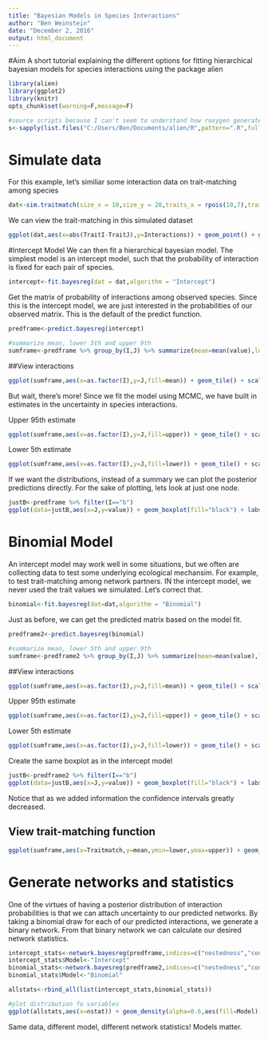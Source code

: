 ```yaml
---
title: "Bayesian Models in Species Interactions"
author: "Ben Weinstein"
date: "December 2, 2016"
output: html_document
---
```


#Aim
A short tutorial explaining the different options for fitting hierarchical bayesian models for species interactions using the package alien

```r
library(alien)
library(ggplot2)
library(knitr)
opts_chunk$set(warning=F,message=F)

#source scripts because I can't seem to understand how roxygen generates functions to the package! To delete once we understand how paths are handled in package creation
s<-sapply(list.files("C:/Users/Ben/Documents/alien/R",pattern=".R",full.names = T),source)
```

# Simulate data

For this example, let's similiar some interaction data on trait-matching among species

```r
dat<-sim.traitmatch(size_x = 10,size_y = 20,traits_x = rpois(10,7),traits_y = rpois(20,10),alpha_sigma = 3,replicates=3)
```

We can view the trait-matching in this simulated dataset

```r
ggplot(dat,aes(x=abs(TraitI-TraitJ),y=Interactions)) + geom_point() + geom_smooth(method="glm",method.args=list(family="binomial")) + ggtitle("Pairwise Trait-matching") + labs(y="Prob. of Interaction")
```

#Intercept Model
We can then fit a hierarchical bayesian model. The simplest model is an intercept model, such that the probability of interaction is fixed for each pair of species.

```r
intercept<-fit.bayesreg(dat = dat,algorithm = "Intercept")
```

Get the matrix of probability of interactions among observed species. Since this is the intercept model, we are just interested in the probabilities of our observed matrix. This is the default of the predict function.

```r
predframe<-predict.bayesreg(intercept)

#summarize mean, lower 5th and upper 9th
sumframe<-predframe %>% group_by(I,J) %>% summarize(mean=mean(value),lower=quantile(value,0.05),upper=quantile(value,0.95))
```

##View interactions
```r
ggplot(sumframe,aes(x=as.factor(I),y=J,fill=mean)) + geom_tile() + scale_fill_continuous(low="blue",high="red") + labs(x="I")
```

But wait, there's more! Since we fit the model using MCMC, we have built in estimates in the uncertainty in species interactions.

Upper 95th estimate
```r
ggplot(sumframe,aes(x=as.factor(I),y=J,fill=upper)) + geom_tile() + scale_fill_continuous(low="blue",high="red") + labs(x="I")
```

Lower 5th estimate
```r
ggplot(sumframe,aes(x=as.factor(I),y=J,fill=lower)) + geom_tile() + scale_fill_continuous(low="blue",high="red") + labs(x="I")
```

If we want the distributions, instead of a summary we can plot the posterior predictions directly. For the sake of plotting, lets look at just one node.

```r
justB<-predframe %>% filter(I=="b")
ggplot(data=justB,aes(x=J,y=value)) + geom_boxplot(fill="black") + labs(y="Probability of interaction") + ggtitle("For Species B in the higher level") + theme_bw()
```

# Binomial Model

An intercept model may work well in some situations, but we often are collecting data to test some underlying ecological mechansim. For example, to test trait-matching among network partners. IN the intercept model, we never used the trait values we simulated. Let's correct that.

```r
binomial<-fit.bayesreg(dat=dat,algorithm = "Binomial")
```

Just as before, we can get the predicted matrix based on the model fit.

```r
predframe2<-predict.bayesreg(binomial)

#summarize mean, lower 5th and upper 9th
sumframe<-predframe2 %>% group_by(I,J) %>% summarize(mean=mean(value),lower=quantile(value,0.05),upper=quantile(value,0.95),Traitmatch=unique(Traitmatch))
```

##View interactions
```r
ggplot(sumframe,aes(x=as.factor(I),y=J,fill=mean)) + geom_tile() + scale_fill_continuous(low="blue",high="red") + labs(x="I")
```

Upper 95th estimate
```r
ggplot(sumframe,aes(x=as.factor(I),y=J,fill=upper)) + geom_tile() + scale_fill_continuous(low="blue",high="red") + labs(x="I")
```

Lower 5th estimate
```r
ggplot(sumframe,aes(x=as.factor(I),y=J,fill=lower)) + geom_tile() + scale_fill_continuous(low="blue",high="red") + labs(x="I")
```

Create the same boxplot as in the intercept model

```r
justB<-predframe2 %>% filter(I=="b")
ggplot(data=justB,aes(x=J,y=value)) + geom_boxplot(fill="black") + labs(y="Probability of interaction") + ggtitle("For Species B in the higher level") + theme_bw()
```

Notice that as we added information the confidence intervals greatly decreased.

## View trait-matching function

```r
ggplot(sumframe,aes(x=Traitmatch,y=mean,ymin=lower,ymax=upper)) + geom_line() + geom_ribbon(alpha=0.7,fill="black") + labs(y="Probability of Interaction") + theme_bw()
```

# Generate networks and statistics

One of the virtues of having a posterior distribution of interaction probabilities is that we can attach uncertainty to our predicted networks. By taking a binomial draw for each of our predicted interactions, we generate a binary network. From that binary network we can calculate our desired network statistics.

```r
intercept_stats<-network.bayesreg(predframe,indices=c("nestedness","connectance"))
intercept_stats$Model<-"Intercept"
binomial_stats<-network.bayesreg(predframe2,indices=c("nestedness","connectance"))
binomial_stats$Model<-"Binomial"

allstats<-rbind_all(list(intercept_stats,binomial_stats))

#plot distribution fo variables
ggplot(allstats,aes(x=nstat)) + geom_density(alpha=0.6,aes(fill=Model)) + facet_wrap(~Metric,scales='free',nrow=1) + theme_bw()  + labs(x="value")
```

Same data, different model, different network statistics! Models matter.

